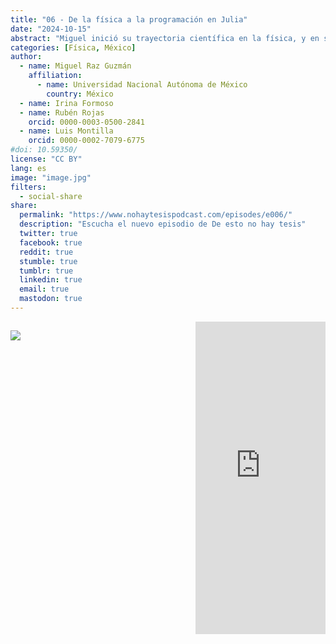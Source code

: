 ```yaml
---
title: "06 - De la física a la programación en Julia"
date: "2024-10-15"
abstract: "Miguel inició su trayectoria científica en la física, y en su camino, encontró en la programación una herramienta poderosísima que le ha permitido obtener una amplia visión del quehacer científico, y sobretodo del trabajo en comunidad. Acompáñanos a escuchar su historia."
categories: [Física, México]
author: 
  - name: Miguel Raz Guzmán
    affiliation:
      - name: Universidad Nacional Autónoma de México
        country: México
  - name: Irina Formoso
  - name: Rubén Rojas
    orcid: 0000-0003-0500-2841
  - name: Luis Montilla
    orcid: 0000-0002-7079-6775
#doi: 10.59350/
license: "CC BY"
lang: es
image: "image.jpg"
filters:
  - social-share
share:
  permalink: "https://www.nohaytesispodcast.com/episodes/e006/"
  description: "Escucha el nuevo episodio de De esto no hay tesis"
  twitter: true
  facebook: true
  reddit: true
  stumble: true
  tumblr: true
  linkedin: true
  email: true
  mastodon: true
---
```


:::::::::::::: {.columns}

::: {.column width="45%"}
![](image.jpg)
:::
::: {.column width="10%"}
:::
::: {.column width="45%"}
<iframe src="https://castbox.fm/app/castbox/player/id4697760/id744820909?v=8.22.11&autoplay=0&hide_list=1" frameborder="0" width="100%" height="500"></iframe>
:::
:::::::::::::: 
